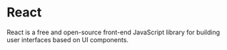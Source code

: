 # React

React is a free and open-source front-end JavaScript library for building user interfaces based on UI components.